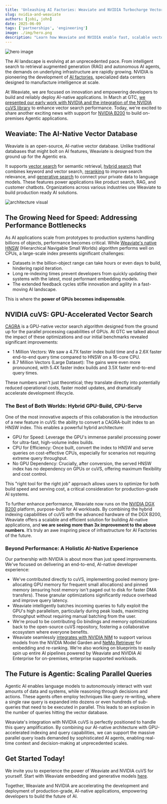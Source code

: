 ```yaml
---
title: 'Unleashing AI Factories: Weaviate and NVIDIA Turbocharge Vector Search with GPU Acceleration '
slug: nvidia-and-weaviate
authors: [jobi, john]
date: 2025-06-09
tags: ['partnerships', 'engineering']
image: ./img/hero.png
description: "Learn how Weaviate and NVIDIA enable fast, scalable vector search for agentic AI."
---
```


![hero image](./img/hero.png)

The AI landscape is evolving at an unprecedented pace. From intelligent search to retrieval augmented generation (RAG) and autonomous AI agents, the demands on underlying infrastructure are rapidly growing. NVIDIA is pioneering the development of [AI factories](https://blogs.nvidia.com/blog/ai-factory/), specialized data centers designed to manufacture intelligence at scale.

At Weaviate, we are focused on innovation and empowering developers to build and reliably deploy AI-native applications. In March at GTC, [we presented our early work with NVIDIA and the integration of the NVIDIA cuVS library](https://www.nvidia.com/gtc/session-catalog/?search=Weaviate&tab.catalogallsessionstab=16566177511100015Kus#/session/1725741930792001U8IR) to enhance vector search performance. Today, we're excited to share another exciting news with support for [NVIDIA B200](https://www.nvidia.com/en-us/data-center/dgx-b200/) to build on-premises Agentic applications. 

## Weaviate: The AI-Native Vector Database

Weaviate is an open-source, AI-native vector database. Unlike traditional databases that might bolt on AI features, Weaviate is designed from the ground up for the Agentic era. 

It supports [vector search](https://weaviate.io/developers/weaviate/search/similarity) for semantic retrieval, [hybrid search](https://weaviate.io/developers/weaviate/search/hybrid) that combines keyword and vector search, [reranking](https://weaviate.io/developers/weaviate/search/rerank) to improve search relevance, and [generative search](https://weaviate.io/developers/weaviate/search/generative) to connect your private data to language models. These features power applications like product search, RAG, and customer chatbots. Organizations across various industries use Weaviate to build production ready AI solutions. 

![architecture visual](./img/image1.png)

## The Growing Need for Speed: Addressing Performance Bottlenecks

As AI applications scale from prototypes to production systems handling billions of objects, performance becomes critical. While [Weaviate's native HNSW](https://weaviate.io/developers/weaviate/concepts/vector-index#hierarchical-navigable-small-world-hnsw-index) (Hierarchical Navigable Small Worlds) algorithm performs well on CPUs, a large-scale index presents significant challenges:

* Datasets in the billion-object range can take hours or even days to build, hindering rapid iteration.  
* Long re-indexing times prevent developers from quickly updating their systems with the latest, most performant embedding models.  
* The extended feedback cycles stifle innovation and agility in a fast-moving AI landscape.


This is where the **power of GPUs becomes indispensable**.

## NVIDIA cuVS: GPU-Accelerated Vector Search

[CAGRA](https://arxiv.org/abs/2308.15136) is a GPU-native vector search algorithm designed from the ground up for the parallel processing capabilities of GPUs. At GTC we talked about the impact of these optimizations and our initial benchmarks revealed significant improvements:

* 1 Million Vectors: We saw a 4.7X faster index build time and a 2.6X faster end-to-end query time compared to HNSW on a 16-core CPU.  
* 8.7 Million Vectors (Large Dataset): The gains were even more pronounced, with 5.4X faster index builds and 3.5X faster end-to-end query times.


These numbers aren't just theoretical; they translate directly into potentially reduced operational costs, faster model updates, and dramatically accelerate development lifecycle.

### The Best of Both Worlds: Hybrid GPU-Build, CPU-Serve

One of the most innovative aspects of this collaboration is the introduction of a new feature in cuVS: the ability to convert a CAGRA-built index to an HNSW index. This enables a powerful hybrid architecture:

* GPU for Speed: Leverage the GPU's immense parallel processing power for ultra-fast, high-volume index builds.  
* CPU for Efficiency: Once built, convert the index to HNSW and serve queries on cost-effective CPUs, especially for scenarios not requiring extreme query throughput.  
* No GPU Dependency: Crucially, after conversion, the served HNSW index has no dependency on GPUs or cuVS, offering maximum flexibility and cost control.

This "right tool for the right job" approach allows users to optimize for both build speed and serving cost, a critical consideration for production-grade AI systems.

To further enhance performance, Weaviate now runs on the [NVIDIA DGX B200](https://www.nvidia.com/en-us/data-center/dgx-b200/) platform, purpose-built for AI workloads. By combining the hybrid indexing capabilities of cuVS with the advanced hardware of the DGX B200, Weaviate offers a scalable and efficient solution for building AI-native applications, and **we are seeing more than 3x improvement to the above numbers**. It’s truly an awe inspiring piece of infrastructure for AI Factories of the future. 

### Beyond Performance: A Holistic AI-Native Experience

Our partnership with NVIDIA is about more than just speed improvements. We've focused on delivering an end-to-end, AI-native developer experience:

* We've contributed directly to cuVS, implementing pooled memory (pre-allocating GPU memory for frequent small allocations) and pinned memory (ensuring host memory isn't paged out to disk for faster DMA transfers). These granular optimizations significantly reduce overhead and improve query latency.  
* Weaviate intelligently batches incoming queries to fully exploit the GPU's high parallelism, particularly during peak loads, maximizing throughput without requiring manual batching from the user.  
* We're proud to be contributing Go bindings and memory optimizations back to the open-source cuVS repository, fostering a collaborative ecosystem where everyone benefits.  
* Weaviate seamlessly [integrates with NVIDIA NIM](https://weaviate.io/developers/weaviate/model-providers/nvidia) to support various models from the NVIDIA Model Garden and [NeMo Retriever](https://developer.nvidia.com/nemo-retriever/?sortBy=developer_learning_library%2Fsort%2Ffeatured_in.nemo_retriever%3Adesc%2Ctitle%3Aasc&hitsPerPage=12) for embedding and re-ranking. We're also working on blueprints to easily spin up entire AI pipelines powered by Weaviate and NVIDIA AI Enterprise for on-premises, enterprise supported workloads.

## The Future is Agentic: Scaling Parallel Queries

Agentic AI enables language models to autonomously interact with vast amounts of data and systems, while reasoning through decisions and actions. These agents often employ techniques like query re-writing, where a single raw query is expanded into dozens or even hundreds of sub-queries that need to be executed in parallel. This leads to an explosion in the number of queries hitting the vector database.

Weaviate's integration with NVIDIA cuVS is perfectly positioned to handle this query amplification. By combining our AI-native architecture with GPU-accelerated indexing and query capabilities, we can support the massive parallel query loads demanded by sophisticated AI agents, enabling real-time context and decision-making at unprecedented scales.

## Get Started Today!

We invite you to experience the power of Weaviate and NVIDIA cuVS for yourself. Start with  Weaviate embedding and generative models [here](https://weaviate.io/developers/weaviate/model-providers/nvidia).

Together, Weaviate and NVIDIA are accelerating the development and deployment of production-grade, AI-native applications, empowering developers to build the future of AI.  



<WhatsNext />
